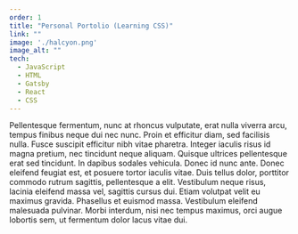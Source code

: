 ```yaml
---
order: 1
title: "Personal Portolio (Learning CSS)"
link: ""
image: './halcyon.png'
image_alt: ""
tech:
  - JavaScript
  - HTML
  - Gatsby
  - React
  - CSS
---
```


Pellentesque fermentum, nunc at rhoncus vulputate, erat nulla viverra arcu, tempus finibus neque dui nec nunc. Proin et efficitur diam, sed facilisis nulla. Fusce suscipit efficitur nibh vitae pharetra. Integer iaculis risus id magna pretium, nec tincidunt neque aliquam. Quisque ultrices pellentesque erat sed tincidunt. In dapibus sodales vehicula. Donec id nunc ante. Donec eleifend feugiat est, et posuere tortor iaculis vitae. Duis tellus dolor, porttitor commodo rutrum sagittis, pellentesque a elit. Vestibulum neque risus, lacinia eleifend massa vel, sagittis cursus dui. Etiam volutpat velit eu maximus gravida. Phasellus et euismod massa. Vestibulum eleifend malesuada pulvinar. Morbi interdum, nisi nec tempus maximus, orci augue lobortis sem, ut fermentum dolor lacus vitae dui.